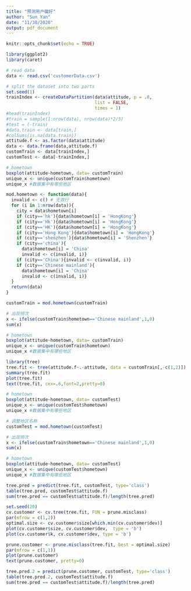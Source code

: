 ```yaml
---
title: "预测用户偏好"
author: "Sun Yan"
date: "11/30/2020"
output: pdf_document
---
```


```r
knitr::opts_chunk$set(echo = TRUE)
```

```r
library(ggplot2)
library(caret)
```

```r
# read data
data <- read.csv('customerData.csv')

# split the dataset into two parts
set.seed(1)
trainIndex <- createDataPartition(data$attitude, p = .8, 
                                  list = FALSE, 
                                  times = 1)
#head(trainIndex)
#train = sample(1:nrow(data), nrow(data)*2/3)
#test = (-train)
#data.train <- data[train,]
#colSums(is.na(data.train))
attitude.f <- as.factor(data$attitude)
data <- data.frame(data,attitude.f)
customTrain <- data[trainIndex,]
customTest <- data[-trainIndex,]
```

```r
# hometown
boxplot(attitude~hometown, data= customTrain)
unique_x <- unique(customTrain$hometown)
unique_x #数据集中有哪些地区
```

```r
mod.hometown <- function(data){
  invalid <- c() # 无效行
  for (i in 1:nrow(data)){
    city = data$hometown[i]
    if (city=='hk'){data$hometown[i] = 'HongKong'}
    if (city=='Hk'){data$hometown[i] = 'HongKong'}
    if (city=='HK'){data$hometown[i] = 'HongKong'}
    if (city=='Hong Kong'){data$hometown[i] = 'HongKong'}
    if (city=='shenzhen'){data$hometown[i] = 'Shenzhen'}
    if (city=='china'){
      data$hometown[i] = 'China'
      invalid <- c(invalid, i)}
    if (city=='China'){invalid <- c(invalid, i)}
    if (city=='Chinese mainland'){
      data$hometown[i] = 'China'
      invalid <- c(invalid, i)}
  }
  return(data)
}

customTrain = mod.hometown(customTrain)
```

```r
# 出现频次
x <- ifelse(customTrain$hometown=='Chinese mainland',1,0)
sum(x)
```

```r
# hometown
boxplot(attitude~hometown, data= customTrain)
unique_x <- unique(customTrain$hometown)
unique_x #数据集中有哪些地区
```


```r
library(tree)
tree.fit <- tree(attitude.f~.-attitude, data = customTrain[,-c(1,2)])
summary(tree.fit)
plot(tree.fit)
text(tree.fit, cex=.6,font=2,pretty=0)
```

```r
# hometown
boxplot(attitude~hometown, data= customTest)
unique_x <- unique(customTest$hometown)
unique_x #数据集中有哪些地区
```

```r
# 调整地区名称
customTest = mod.hometown(customTest)
```

```r
# 出现频次
x <- ifelse(customTrain$hometown=='Chinese mainland',1,0)
sum(x)
```

```r
# hometown
boxplot(attitude~hometown, data= customTest)
unique_x <- unique(customTest$hometown)
unique_x #数据集中有哪些地区
```

```r
tree.pred = predict(tree.fit, customTest, type='class')
table(tree.pred, customTest$attitude.f)
sum(tree.pred == customTest$attitude.f)/length(tree.pred)
```

```r
set.seed(20)
cv.customer <- cv.tree(tree.fit, FUN = prune.misclass)
par(mfrow = c(1,2))
optimal.size <- cv.customer$size[which.min(cv.customer$dev)]
plot(cv.customer$size, cv.customer$dev,  type = 'b')
plot(cv.customer$k, cv.customer$dev, type = 'b')
```

```r
prune.customer <- prune.misclass(tree.fit, best = optimal.size)
par(mfrow = c(1,1))
plot(prune.customer)
text(prune.customer, pretty=0)
```

```r
tree.pred.2 = predict(prune.customer, customTest, type='class')
table(tree.pred.2, customTest$attitude.f)
sum(tree.pred == customTest$attitude.f)/length(tree.pred)
```


```r




```




